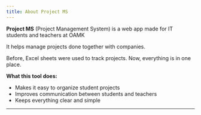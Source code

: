 ```yaml
---
title: About Project MS
---
```




**Project MS** (Project Management System) is a web app made for IT students and teachers at OAMK

It helps manage projects done together with companies.

Before, Excel sheets were used to track projects. Now, everything is in one place.

**What this tool does:**

* Makes it easy to organize student projects
* Improves communication between students and teachers
* Keeps everything clear and simple

---





